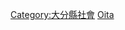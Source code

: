 {{Catnav|頁面分類|各種主題的頁面分類|按國家分類|各國教育|日本教育}}

{{日本行政區劃分類導航|教育}}

[[Category:大分縣社會|Category:大分縣社會]]
[[Category:日本各都道府縣教育|Oita]]